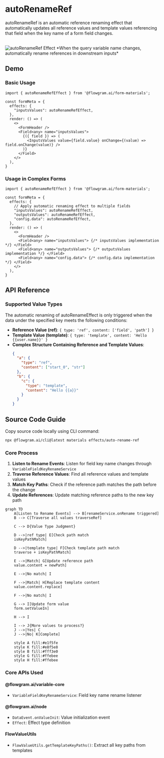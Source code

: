 # autoRenameRef

autoRenameRef is an automatic reference renaming effect that automatically updates all reference values and template values referencing that field when the key name of a form field changes.

<br />
<div>
  <img loading="lazy" src="/materials/auto-rename-ref.gif" alt="autoRenameRef Effect" style={{ width: '80%' }} />
  *When the query variable name changes, automatically rename references in downstream inputs*
</div>

## Demo


### Basic Usage

<BasicStory />

```tsx pure title="form-meta.tsx"
import { autoRenameRefEffect } from '@flowgram.ai/form-materials';

const formMeta = {
  effects: {
    "inputsValues": autoRenameRefEffect,
  },
  render: () => (
    <>
      <FormHeader />
      <Field<any> name="inputsValues">
        {({ field }) => (
          <InputsValues value={field.value} onChange={(value) => field.onChange(value)} />
        )}
      </Field>
    </>
  ),
}
```

### Usage in Complex Forms

```tsx pure title="form-meta.tsx"
import { autoRenameRefEffect } from '@flowgram.ai/form-materials';

const formMeta = {
  effects: {
    // Apply automatic renaming effect to multiple fields
    "inputsValues": autoRenameRefEffect,
    "outputsValues": autoRenameRefEffect,
    "config.data": autoRenameRefEffect,
  },
  render: () => (
    <>
      <FormHeader />
      <Field<any> name="inputsValues"> {/* inputsValues implementation */} </Field>
      <Field<any> name="outputsValues"> {/* outputsValues implementation */} </Field>
      <Field<any> name="config.data"> {/* config.data implementation */} </Field>
    </>
  ),
}
```

## API Reference

### Supported Value Types

The automatic renaming of autoRenameEffect is only triggered when the data under the specified key meets the following conditions:

- **Reference Value (ref)**: `{ type: 'ref', content: ['field', 'path'] }`
- **Template Value (template)**: `{ type: 'template', content: 'Hello {{user.name}}' }`
- **Complex Structure Containing Reference and Template Values**:
  ```json
  {
    "a": {
      "type": "ref",
      "content": ["start_0", "str"]
    },
    "b": {
      "c": {
        "type": "template",
        "content": "Hello {{a}}"
      }
    }
  }
  ```

## Source Code Guide


<SourceCode
  href="https://github.com/bytedance/flowgram/tree/main/packages/materials/form-materials/src/effects/auto-rename-ref"
/>

Copy source code locally using CLI command:

```bash
npx @flowgram.ai/cli@latest materials effects/auto-rename-ref
```

### Core Process

1. **Listen to Rename Events**: Listen for field key name changes through `VariableFieldKeyRenameService`
2. **Traverse Reference Values**: Find all reference values and template values
3. **Match Key Paths**: Check if the reference path matches the path before the change
4. **Update References**: Update matching reference paths to the new key path

```mermaid
graph TD
    A[Listen to Rename Events] --> B[renameService.onRename triggered]
    B --> C[Traverse all values traverseRef]

    C --> D{Value Type Judgment}

    D -->|ref type| E[Check path match
    isKeyPathMatch]

    D -->|template type| F[Check template path match
    traverse + isKeyPathMatch]

    E -->|Match| G[Update reference path
    value.content = newPath]

    E -->|No match| I

    F -->|Match| H[Replace template content
    value.content.replace]

    F -->|No match| I

    G --> I[Update form value
    form.setValueIn]

    H --> I

    I --> J{More values to process?}
    J -->|Yes| C
    J -->|No| K[Complete]

    style A fill:#e1f5fe
    style K fill:#e8f5e8
    style B fill:#fff3e0
    style G fill:#ffebee
    style H fill:#ffebee
```

### Core APIs Used

#### @flowgram.ai/variable-core
- `VariableFieldKeyRenameService`: Field key name rename listener

#### @flowgram.ai/node
- `DataEvent.onValueInit`: Value initialization event
- `Effect`: Effect type definition

#### FlowValueUtils
- `FlowValueUtils.getTemplateKeyPaths()`: Extract all key paths from templates
